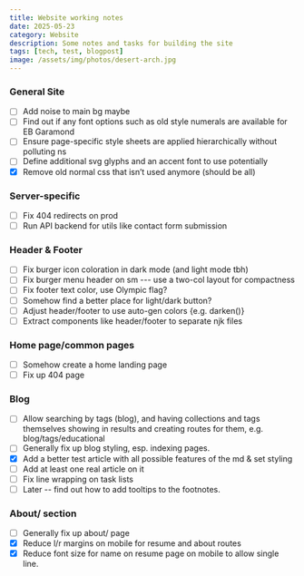 ```yaml
---
title: Website working notes
date: 2025-05-23
category: Website
description: Some notes and tasks for building the site
tags: [tech, test, blogpost]
image: /assets/img/photos/desert-arch.jpg
---
```


### General Site
- [ ] Add noise to main bg maybe
- [ ] Find out if any font options such as old style numerals are available for EB Garamond
- [ ] Ensure page-specific style sheets are applied hierarchically without polluting ns
- [ ] Define additional svg glyphs and an accent font to use potentially
- [x] Remove old normal css that isn’t used anymore (should be all)

### Server-specific
- [ ] Fix 404 redirects on prod
- [ ] Run API backend for utils like contact form submission

### Header & Footer
- [ ] Fix burger icon coloration in dark mode (and light mode tbh)
- [ ] Fix burger menu header on sm --- use a two-col layout for compactness
- [ ] Fix footer text color, use Olympic flag?
- [ ] Somehow find a better place for light/dark button?
- [ ] Adjust header/footer to use auto-gen colors {e.g. darken()}
- [ ] Extract components like header/footer to separate njk files

### Home page/common pages
- [ ] Somehow create a home landing page
- [ ] Fix up 404 page

### Blog
- [ ] Allow searching by tags (blog), and having collections and tags themselves showing in results and creating routes for them, e.g. blog/tags/educational
- [ ] Generally fix up blog styling, esp. indexing pages. 
- [x] Add a better test article with all possible features of the md & set styling
- [ ] Add at least one real article on it
- [ ] Fix line wrapping on task lists
- [ ] Later -- find out how to add tooltips to the footnotes.

### About/ section
- [ ] Generally fix up about/ page
- [x] Reduce l/r margins on mobile for resume and about routes
- [x] Reduce font size for name on resume page on mobile to allow single line.